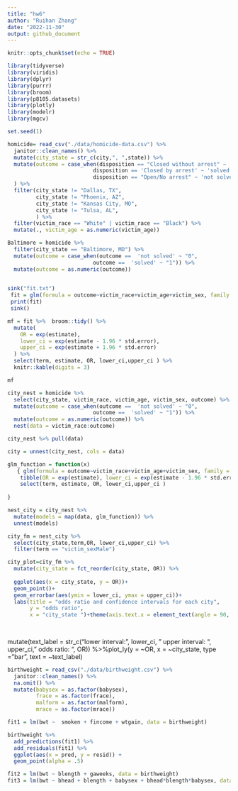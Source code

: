 ```yaml
---
title: "hw6"
author: "Ruihan Zhang"
date: "2022-11-30"
output: github_document
---
```

```r
knitr::opts_chunk$set(echo = TRUE)
```

```r
library(tidyverse)
library(viridis)
library(dplyr)
library(purrr)
library(broom)
library(p8105.datasets)
library(plotly)
library(modelr)
library(mgcv)

set.seed(1)

```

```r
homicide= read_csv("./data/homicide-data.csv") %>% 
  janitor::clean_names() %>% 
  mutate(city_state = str_c(city,", ",state)) %>% 
  mutate(outcome = case_when(disposition == "Closed without arrest" ~ 'not solved',
                           disposition == 'Closed by arrest' ~ 'solved',
                           disposition == "Open/No arrest" ~ 'not solved')
  ) %>% 
  filter(city_state != "Dallas, TX",
         city_state != "Phoenix, AZ",
         city_state != "Kansas City, MO",
         city_state != "Tulsa, AL",
         ) %>% 
  filter(victim_race == "White" | victim_race == "Black") %>% 
  mutate(., victim_age = as.numeric(victim_age))
```

```r
Baltimore = homicide %>% 
  filter(city_state == "Baltimore, MD") %>% 
  mutate(outcome = case_when(outcome ==  'not solved' ~ "0",
                           outcome ==  'solved' ~ "1")) %>% 
  mutate(outcome = as.numeric(outcome))
  
```

```r
sink("fit.txt")
 fit = glm(formula = outcome~victim_race+victim_age+victim_sex, family = binomial(), data = Baltimore)
 print(fit)
 sink()
```


```r
mf = fit %>%  broom::tidy() %>% 
  mutate(
    OR = exp(estimate),
    lower_ci = exp(estimate - 1.96 * std.error),
    upper_ci = exp(estimate + 1.96 * std.error)
  ) %>% 
  select(term, estimate, OR, lower_ci,upper_ci ) %>% 
  knitr::kable(digits = 3)

mf
```




```r
city_nest = homicide %>% 
  select(city_state, victim_race, victim_age, victim_sex, outcome) %>% 
  mutate(outcome = case_when(outcome ==  'not solved' ~ "0",
                           outcome ==  'solved' ~ "1")) %>% 
  mutate(outcome = as.numeric(outcome)) %>% 
  nest(data = victim_race:outcome)
```

```r
city_nest %>% pull(data)
```

```r
city = unnest(city_nest, cols = data)
```

```r

glm_function = function(x)
   { glm(formula = outcome~victim_race+victim_age+victim_sex, family = binomial(), data = x) %>%  broom::tidy() %>%  
    tibble(OR = exp(estimate), lower_ci = exp(estimate - 1.96 * std.error),upper_ci = exp(estimate + 1.96 * std.error)) %>% 
    select(term, estimate, OR, lower_ci,upper_ci ) 
      
}
```

```r
nest_city = city_nest %>% 
  mutate(models = map(data, glm_function)) %>% 
  unnest(models)
```

```r
city_fm = nest_city %>% 
  select(city_state,term,OR, lower_ci,upper_ci) %>% 
  filter(term == "victim_sexMale") 
```

```r
city_plot=city_fm %>% 
  mutate(city_state = fct_reorder(city_state, OR)) %>% 
  
  ggplot(aes(x = city_state, y = OR))+
  geom_point()+
  geom_errorbar(aes(ymin = lower_ci, ymax = upper_ci))+
  labs(title = "odds ratio and confidence intervals for each city", 
       y = "odds ratio", 
       x = "city_state ")+theme(axis.text.x = element_text(angle = 90, vjust = 0.2, hjust = 1))
               
  
```
mutate(text_label = str_c("lower interval: ", lower_ci, " upper interval: ", upper_ci, " odds ratio: ", OR)) %>%plot_ly(y = ~OR, x = ~city_state, type = "bar",  text = ~text_label)
```r
birthweight = read_csv("./data/birthweight.csv") %>% 
  janitor::clean_names() %>% 
  na.omit() %>% 
  mutate(babysex = as.factor(babysex),
         frace = as.factor(frace),
         malform = as.factor(malform),
         mrace = as.factor(mrace))
```

```r
fit1 = lm(bwt ~  smoken + fincome + wtgain, data = birthweight) 
```
```r
birthweight %>% 
  add_predictions(fit1) %>% 
  add_residuals(fit1) %>% 
  ggplot(aes(x = pred, y = resid)) +
  geom_point(alpha = .5)
```



```r
fit2 = lm(bwt ~ blength + gaweeks, data = birthweight)
fit3 = lm(bwt ~ bhead + blength + babysex + bhead*blength*babysex, data = birthweight)
```

